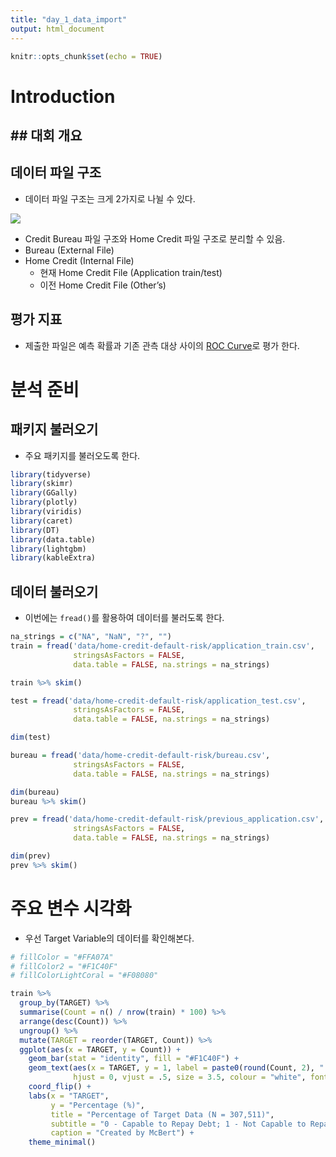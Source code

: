 ```yaml
---
title: "day_1_data_import"
output: html_document
---
```


```r
knitr::opts_chunk$set(echo = TRUE)
```

# Introduction 

## 대회 개요
- 

## 데이터 파일 구조
- 데이터 파일 구조는 크게 2가지로 나뉠 수 있다. 

![](img/map.png)

- Credit Bureau 파일 구조와 Home Credit 파일 구조로 분리할 수 있음. 
- Bureau (External File)
- Home Credit (Internal File)
  + 현재 Home Credit File (Application train/test)
  + 이전 Home Credit File (Other's)
  
## 평가 지표
- 제출한 파일은 예측 확률과 기존 관측 대상 사이의 [ROC Curve](http://en.wikipedia.org/wiki/Receiver_operating_characteristic)로 평가 한다. 

# 분석 준비

## 패키지 불러오기
- 주요 패키지를 불러오도록 한다. 

```r
library(tidyverse)
library(skimr)
library(GGally)
library(plotly)
library(viridis)
library(caret)
library(DT)
library(data.table)
library(lightgbm)
library(kableExtra)
```

## 데이터 불러오기
- 이번에는 `fread()`를 활용하여 데이터를 불러도록 한다. 

```r
na_strings = c("NA", "NaN", "?", "")
train = fread('data/home-credit-default-risk/application_train.csv', 
              stringsAsFactors = FALSE, 
              data.table = FALSE, na.strings = na_strings)

train %>% skim()
```

```r
test = fread('data/home-credit-default-risk/application_test.csv', 
              stringsAsFactors = FALSE, 
              data.table = FALSE, na.strings = na_strings)

dim(test)
```
```r
bureau = fread('data/home-credit-default-risk/bureau.csv', 
              stringsAsFactors = FALSE, 
              data.table = FALSE, na.strings = na_strings)

dim(bureau)
bureau %>% skim()
```
```r
prev = fread('data/home-credit-default-risk/previous_application.csv', 
              stringsAsFactors = FALSE, 
              data.table = FALSE, na.strings = na_strings)

dim(prev)
prev %>% skim()
```

# 주요 변수 시각화
- 우선 Target Variable의 데이터를 확인해본다. 
```r
# fillColor = "#FFA07A"
# fillColor2 = "#F1C40F"
# fillColorLightCoral = "#F08080"

train %>% 
  group_by(TARGET) %>%
  summarise(Count = n() / nrow(train) * 100) %>% 
  arrange(desc(Count)) %>% 
  ungroup() %>% 
  mutate(TARGET = reorder(TARGET, Count)) %>% 
  ggplot(aes(x = TARGET, y = Count)) + 
    geom_bar(stat = "identity", fill = "#F1C40F") + 
    geom_text(aes(x = TARGET, y = 1, label = paste0(round(Count, 2), " %")), 
              hjust = 0, vjust = .5, size = 3.5, colour = "white", fontface = "bold") + 
    coord_flip() + 
    labs(x = "TARGET", 
         y = "Percentage (%)", 
         title = "Percentage of Target Data (N = 307,511)", 
         subtitle = "0 - Capable to Repay Debt; 1 - Not Capable to Repay Debt", 
         caption = "Created by McBert") + 
    theme_minimal()
```


